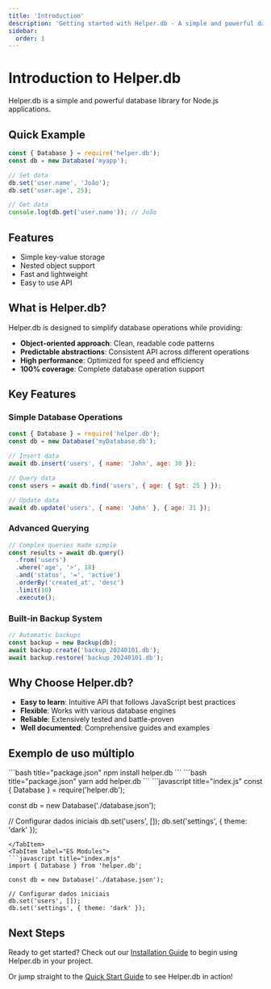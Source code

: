 ```yaml
---
title: 'Introduction'
description: 'Getting started with Helper.db - A simple and powerful database library'
sidebar:
  order: 1
---
```


# Introduction to Helper.db

Helper.db is a simple and powerful database library for Node.js applications.

## Quick Example

```javascript title="app.js"
const { Database } = require('helper.db');
const db = new Database('myapp');

// Set data
db.set('user.name', 'João');
db.set('user.age', 25);

// Get data
console.log(db.get('user.name')); // João
```

## Features

- Simple key-value storage
- Nested object support
- Fast and lightweight
- Easy to use API

## What is Helper.db?

Helper.db is designed to simplify database operations while providing:

- **Object-oriented approach**: Clean, readable code patterns
- **Predictable abstractions**: Consistent API across different operations  
- **High performance**: Optimized for speed and efficiency
- **100% coverage**: Complete database operation support

## Key Features

### Simple Database Operations

```javascript title="database-operations.js"
const { Database } = require('helper.db');
const db = new Database('myDatabase.db');

// Insert data
await db.insert('users', { name: 'John', age: 30 });

// Query data
const users = await db.find('users', { age: { $gt: 25 } });

// Update data
await db.update('users', { name: 'John' }, { age: 31 });
```

### Advanced Querying

```javascript title="advanced-query.js"
// Complex queries made simple
const results = await db.query()
  .from('users')
  .where('age', '>', 18)
  .and('status', '=', 'active')
  .orderBy('created_at', 'desc')
  .limit(10)
  .execute();
```

### Built-in Backup System

```javascript title="backup.js"
// Automatic backups
const backup = new Backup(db);
await backup.create('backup_20240101.db');
await backup.restore('backup_20240101.db');
```

## Why Choose Helper.db?

- **Easy to learn**: Intuitive API that follows JavaScript best practices
- **Flexible**: Works with various database engines
- **Reliable**: Extensively tested and battle-proven
- **Well documented**: Comprehensive guides and examples

## Exemplo de uso múltiplo


<Tabs>
  <TabItem label="npm">
  ```bash title="package.json"
  npm install helper.db
  ```
  </TabItem>
  <TabItem label="yarn">
  ```bash title="package.json"
  yarn add helper.db
  ```
  </TabItem>
</Tabs>

<Tabs>
  <TabItem label="CommonJS">
  ```javascript title="index.js"
  const { Database } = require('helper.db');

  const db = new Database('./database.json');

  // Configurar dados iniciais
  db.set('users', []);
  db.set('settings', { theme: 'dark' });
  ```
  </TabItem>
  <TabItem label="ES Modules">
  ```javascript title="index.mjs"
  import { Database } from 'helper.db';

  const db = new Database('./database.json');

  // Configurar dados iniciais
  db.set('users', []);
  db.set('settings', { theme: 'dark' });
  ```
  </TabItem>
</Tabs>

## Next Steps

Ready to get started? Check out our [Installation Guide](/guides/installation/) to begin using Helper.db in your project.

Or jump straight to the [Quick Start Guide](/guides/quick-start/) to see Helper.db in action!